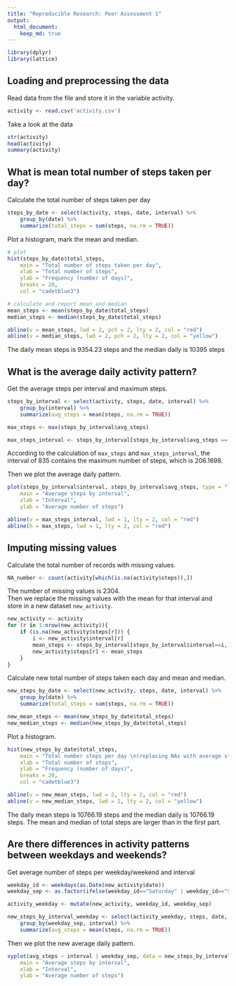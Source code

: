 ```yaml
---
title: "Reproducible Research: Peer Assessment 1"
output: 
  html_document:
    keep_md: true
---
```


```r
library(dplyr)
library(lattice)
```

## Loading and preprocessing the data
Read data from the file and store it in the variable activity.
```r
activity <- read.csv('activity.csv')

```
Take a look at the data
```r
str(activity)
head(activity)
summary(activity)
```

## What is mean total number of steps taken per day?

Calculate the total number of steps taken per day
```r
steps_by_date <- select(activity, steps, date, interval) %>%
    group_by(date) %>% 
    summarize(total_steps = sum(steps, na.rm = TRUE))
```

Plot a histogram, mark the mean and median.
```r
# plot
hist(steps_by_date$total_steps, 
	main = "Total number of steps taken per day", 
	xlab = "Total number of steps", 
	ylab = "Frequency (number of days)", 
	breaks = 20,
	col = "cadetblue3")

# calculate and report mean and median
mean_steps <- mean(steps_by_date$total_steps)
median_steps <- median(steps_by_date$total_steps)

abline(v = mean_steps, lwd = 2, pch = 2, lty = 2, col = "red")
abline(v = median_steps, lwd = 2, pch = 2, lty = 2, col = "yellow")

```

The daily mean steps is 9354.23 steps and the median daily is 10395 steps

## What is the average daily activity pattern?
Get the average steps per interval and maximum steps.
```r
steps_by_interval <- select(activity, steps, date, interval) %>%
    group_by(interval) %>% 
    summarize(avg_steps = mean(steps, na.rm = TRUE))

max_steps <- max(steps_by_interval$avg_steps)

max_steps_interval <- steps_by_interval[steps_by_interval$avg_steps == max_steps,]$interval
```
According to the calculation of ``max_steps`` and ``max_steps_interval``, the interval of 835 contains the maximum number of steps, which is 206.1698.

Then we plot the average daily pattern.
```r
plot(steps_by_interval$interval, steps_by_interval$avg_steps, type = "l",
	main = "Average steps by interval",
	xlab = "Interval",
	ylab = "Average number of steps")

abline(v = max_steps_interval, lwd = 1, lty = 2, col = "red")
abline(h = max_steps, lwd = 1, lty = 2, col = "red")
```

## Imputing missing values
Calculate the total number of records with missing values.
```r
NA_number <- count(activity[which(is.na(activity$steps)),])
```
The number of missing values is 2304.  
Then we replace the missing values with the mean for that interval and store in a new dataset ``new_activity``.
```r
new_activity <- activity
for (r in 1:nrow(new_activity)){
    if (is.na(new_activity$steps[r])) {
		i <- new_activity$interval[r]
		mean_steps <- steps_by_interval[steps_by_interval$interval==i,]$avg_steps
		new_activity$steps[r] <- mean_steps
	}
}
```

Calculate new total number of steps taken each day and mean and median.
```r
new_steps_by_date <- select(new_activity, steps, date, interval) %>% 
    group_by(date) %>% 
    summarize(total_steps = sum(steps, na.rm = TRUE))

new_mean_steps <- mean(new_steps_by_date$total_steps)
new_median_steps <- median(new_steps_by_date$total_steps)
```
Plot a histogram.
```r
hist(new_steps_by_date$total_steps, 
	main = "Total number steps per day \n(replacing NAs with average steps for given interval)", 
	xlab = "Total number of steps", 
	ylab = "Frequency (number of days)", 
	breaks = 20,
	col = "cadetblue3")

abline(v = new_mean_steps, lwd = 2, lty = 2, col = "red")
abline(v = new_median_steps, lwd = 2, lty = 2, col = "yellow")
```

The daily mean steps is 10766.19 steps and the median daily is 10766.19 steps.
The mean and median of total steps are larger than in the first part. 

## Are there differences in activity patterns between weekdays and weekends?
Get average number of steps per weekday/weekend and interval
```r
weekday_id <- weekdays(as.Date(new_activity$date))
weekday_sep <- as.factor(ifelse(weekday_id=="Saturday" | weekday_id=="Sunday", "weekend", "weekday"))

activity_weekday <- mutate(new_activity, weekday_id, weekday_sep)

new_steps_by_interval_weekday <- select(activity_weekday, steps, date, interval, weekday_sep) %>% 
    group_by(weekday_sep, interval) %>% 
    summarize(avg_steps = mean(steps, na.rm = TRUE))
```

Then we plot the new average daily pattern.
```r
xyplot(avg_steps ~ interval | weekday_sep, data = new_steps_by_interval_weekday, layout = c(1,2), type = "l",
	main = "Average steps by interval",
	xlab = "Interval",
	ylab = "Average number of steps")
```
